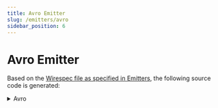 ```yaml
---
title: Avro Emitter
slug: /emitters/avro
sidebar_position: 6
---
```



# Avro Emitter

Based on the [Wirespec file as specified in Emitters](./emitters.mdx#examples), the following source code is generated:

<details>
    <summary>Avro</summary>
    <WirespecCompile emitter={Emitters.AVRO}/>
</details>




